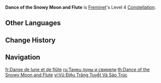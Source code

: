 {{Constellation Infobox
|image         = Constellation Dance of the Snowy Moon and Flute.png
|character     = Freminet
|level         = 4
|description   = After Freminet triggers [[Frozen]], [[Shatter]], or [[Superconduct]] against opponents, his [[ATK]] will be increased by 9% for 6s. Max 2 stacks. This can be triggered once every 0.3s.
|scale_att1    = 
|utility1      = ATK Increase
|utility2      = Elemental Reaction Dependent
}}
'''Dance of the Snowy Moon and Flute''' is [[Freminet]]'s Level 4 [[Constellation]].

==Other Languages==
{{Other Languages
|en      = Dance of the Snowy Moon and Flute
|zhs     = 雪月与芦笛之舞
|zhs_rm  = Xuěyuè yǔ Lúdí zhī Wǔ
|zht     = 雪月與蘆笛之舞
|zht_rm  = Xuěyuè yǔ Lúdí zhī Wǔ
|zh_tl   = Dance of Snowy Moon and Reed Flute
|ja      = 雪の月とあし笛の舞
|ja_rm   = Yuki no Tsuki to Ashibue no Mai
|ja_tl   = Dance of Snowy Moon and Reed Flute
|ko      = 달과 갈대 피리의 춤
|ko_rm   = Dalgwa Galdae Piri-ui Chum
|ko_tl   = Dance of Moon and Reed Flute
|es      = Danza luniflautina
|es_tl   = Moonflute Dance
|fr      = {{sic|Dance}} de lune et de flûte
|fr_tl   = Dance of Moon and Flute
|ru      = Танец луны и свирели
|ru_tl   = Dance of the Moon and {{w|Svirel}}
|th      = Dance of the Snowy Moon and Flute
|vi      = Vũ Điệu Trăng Tuyết Và Sáo Trúc
|vi_tl   = Dance of the Snowy Moon and Bamboo Flute
|de      = Tanz des frostigen Mondes und der Flöte
|de_tl   = Dance of the Frosty Moon and Flute
|id      = Dance of the Snowy Moon and Flute
|pt      = Dança da Lua Nevada e Flauta
|pt_tl   = 
|tr      = Karlı Ay ve Flüt Dansı
|tr_tl   = Snowy Moon's and Flute's Dance
|it      = Danza del flauto e della candida luna
|it_tl   = Dance of the Flute and of the White Moon
}}

==Change History==
{{Change History|4.0}}

==Navigation==
{{Talent Navbox|Freminet}}

[[fr:Danse de lune et de flûte]]
[[ru:Танец луны и свирели]]
[[th:Dance of the Snowy Moon and Flute]]
[[vi:Vũ Điệu Trăng Tuyết Và Sáo Trúc]]